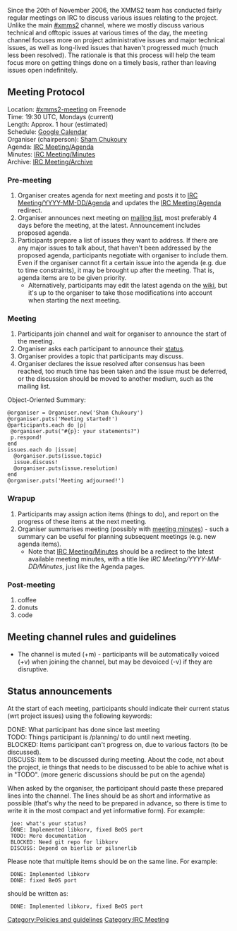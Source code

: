 Since the 20th of November 2006, the XMMS2 team has conducted fairly regular meetings on IRC to discuss various issues relating to the project. Unlike the main [irc://chat.freenode.net/xmms2 #xmms2] channel, where we mostly discuss various technical and offtopic issues at various times of the day, the meeting channel focuses more on project administrative issues and major technical issues, as well as long-lived issues that haven't progressed much (much less been resolved). The rationale is that this process will help the team focus more on getting things done on a timely basis, rather than leaving issues open indefinitely.

== Meeting Protocol ==
;Location: [irc://chat.freenode.net/xmms2-meeting #xmms2-meeting] on Freenode
;Time: 19:30 UTC, Mondays (current)
;Length: Approx. 1 hour (estimated)
;Schedule: [http://www.google.com/calendar/embed?src=9lnuvubqkdssdmqtvvk60bl0nk%40group.calendar.google.com Google Calendar]
;Organiser (chairperson): [[Sham Chukoury]]
;Agenda: [[IRC Meeting/Agenda]]
;Minutes: [[IRC Meeting/Minutes]]
;Archive: [[IRC Meeting/Archive]]

=== Pre-meeting ===
# Organiser creates agenda for next meeting and posts it to [[IRC Meeting/YYYY-MM-DD/Agenda]] and updates the [[IRC Meeting/Agenda]] redirect.
# Organiser announces next meeting on [http://lists.xmms.se/cgi-bin/mailman/listinfo/xmms2-devel mailing list], most preferably 4 days before the meeting, at the latest. Announcement includes proposed agenda.
# Participants prepare a list of issues they want to address. If there are any major issues to talk about, that haven't been addressed by the proposed agenda, participants negotiate with organiser to include them. Even if the organiser cannot fit a certain issue into the agenda (e.g. due to time constraints), it may be brought up after the meeting. That is, agenda items are to be given priority.
#* Alternatively, participants may edit the latest agenda on the [[IRC Meeting/Agenda | wiki]], but it's up to the organiser to take those modifications into account when starting the next meeting.

=== Meeting ===
# Participants join channel and wait for organiser to announce the start of the meeting.
# Organiser asks each participant to announce their [[#Status_announcements | status]].
# Organiser provides a topic that participants may discuss.
# Organiser declares the issue resolved after consensus has been reached, too much time has been taken and the issue must be deferred, or the discussion should be moved to another medium, such as the mailing list.
;Object-Oriented Summary:
 @organiser = Organiser.new('Sham Chukoury')
 @organiser.puts('Meeting started!')
 @participants.each do |p|
  @organiser.puts("#{p}: your statements?")
  p.respond!
 end
 issues.each do |issue|
   @organiser.puts(issue.topic)
   issue.discuss!
   @organiser.puts(issue.resolution)
 end
 @organiser.puts('Meeting adjourned!')

=== Wrapup ===
# Participants may assign action items (things to do), and report on the progress of these items at the next meeting.
# Organiser summarises meeting (possibly with [[IRC Meeting/Minutes |meeting minutes]]) - such a summary can be useful for planning subsequent meetings (e.g. new agenda items).
#* Note that [[IRC Meeting/Minutes]] should be a redirect to the latest available meeting minutes, with a title like ''IRC Meeting/YYYY-MM-DD/Minutes'', just like the Agenda pages.

=== Post-meeting ===
#coffee
#donuts
#code

== Meeting channel rules and guidelines ==
* The channel is muted (+m) - participants will be automatically voiced (+v) when joining the channel, but may be devoiced (-v) if they are disruptive.

== Status announcements ==
At the start of each meeting, participants should indicate their current status (wrt project issues) using the following keywords:
;DONE: What participant has done since last meeting
;TODO: Things participant is /planning/ to do until next meeting.
;BLOCKED: Items participant can't progress on, due to various factors (to be discussed).
;DISCUSS: Item to be discussed during meeting. About the code, not about the project, ie things that needs to be discussed to be able to achive what is in "TODO". (more generic discussions should be put on the agenda)

When asked by the organiser, the participant should paste these prepared lines into the channel. The lines should be as short and informative as possible (that's why the need to be prepared in advance, so there is time to write it in the most compact and yet informative form). For example:

 <FooMaster> joe: what's your status?
 <joe> DONE: Implemented libkorv, fixed BeOS port
 <joe> TODO: More documentation
 <joe> BLOCKED: Need git repo for libkorv
 <joe> DISCUSS: Depend on bierlib or pilsnerlib

Please note that multiple items should be on the same line. For example:
 <joe> DONE: Implemented libkorv
 <joe> DONE: fixed BeOS port 
should be written as:
 <joe> DONE: Implemented libkorv, fixed BeOS port

[[Category:Policies and guidelines]]
[[Category:IRC Meeting]]
